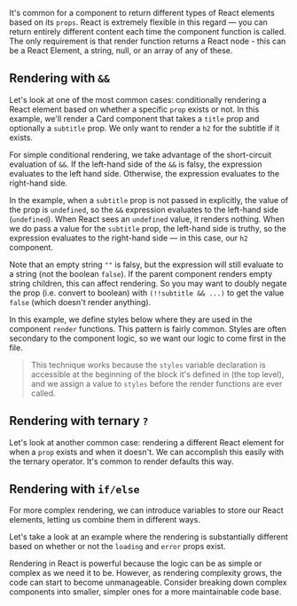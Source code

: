 
It's common for a component to return different types of React elements based on its `props`. React is extremely flexible in this regard — you can return entirely different content each time the component function is called. The only requirement is that render function returns a React node - this can be a React Element, a string, null, or an array of any of these.

## Rendering with `&&`

Let's look at one of the most common cases: conditionally rendering a React element based on whether a specific `prop` exists or not.
In this example, we'll render a Card component that takes a `title` prop and optionally a `subtitle` prop. We only want to render a `h2` for the subtitle if it exists.

<Example code={shortCircuitAnd} />

For simple conditional rendering, we take advantage of the short-circuit evaluation of `&&`. If the left-hand side of the `&&` is falsy, the expression evaluates to the left hand side. Otherwise, the expression evaluates to the right-hand side.

In the example, when a `subtitle` prop is not passed in explicitly, the value of the prop is `undefined`, so the `&&` expression evaluates to the left-hand side (`undefined`). When React sees an `undefined` value, it renders nothing. When we do pass a value for the `subtitle` prop, the left-hand side is truthy, so the expression evaluates to the right-hand side — in this case, our `h2` component.

Note that an empty string `""` is falsy, but the expression will still evaluate to a string (not the boolean `false`). If the parent component renders empty string children, this can affect rendering. So you may want to doubly negate the prop (i.e. convert to boolean) with `(!!subtitle && ...)` to get the value `false` (which doesn't render anything).

In this example, we define styles below where they are used in the component `render` functions. This pattern is fairly common. Styles are often secondary to the component logic, so we want our logic to come first in the file.

> This technique works because the `styles` variable declaration is accessible at the beginning of the block it's defined in (the top level), and we assign a value to `styles` before the render functions are ever called.

## Rendering with ternary `?`

Let's look at another common case: rendering a different React element for when a `prop` exists and when it doesn't. We can accomplish this easily with the ternary operator. It's common to render defaults this way.

<Example code={ternaryEvaluation} />

## Rendering with `if/else`

For more complex rendering, we can introduce variables to store our React elements, letting us combine them in different ways.

Let's take a look at an example where the rendering is substantially different based on whether or not the `loading` and `error` props exist.

<Example code={complexRendering} />

Rendering in React is powerful because the logic can be as simple or complex as we need it to be. However, as rendering complexity grows, the code can start to become unmanageable. Consider breaking down complex components into smaller, simpler ones for a more maintainable code base.
